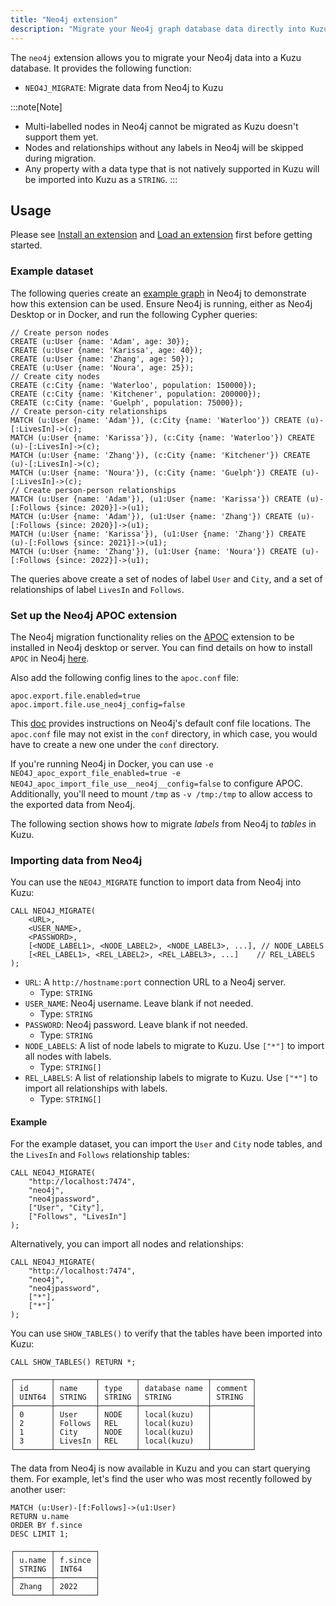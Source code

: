 ```yaml
---
title: "Neo4j extension"
description: "Migrate your Neo4j graph database data directly into Kuzu"
---
```



The `neo4j` extension allows you to migrate your Neo4j data into a Kuzu database.
It provides the following function:

- `NEO4J_MIGRATE`: Migrate data from Neo4j to Kuzu

:::note[Note]
* Multi-labelled nodes in Neo4j cannot be migrated as Kuzu doesn't support them yet.
* Nodes and relationships without any labels in Neo4j will be skipped during migration.
* Any property with a data type that is not natively supported in Kuzu will be imported into Kuzu as a `STRING`.
:::

## Usage

Please see [Install an extension](/extensions#install-an-extension) and [Load an extension](/extensions#load-an-extension) first before getting started.

### Example dataset

The following queries create an [example graph](/cypher/query-clauses/example-database/) in Neo4j to demonstrate how this extension can be used.
Ensure Neo4j is running, either as Neo4j Desktop or in Docker, and run the following Cypher queries:

```cypher
// Create person nodes
CREATE (u:User {name: 'Adam', age: 30});
CREATE (u:User {name: 'Karissa', age: 40});
CREATE (u:User {name: 'Zhang', age: 50});
CREATE (u:User {name: 'Noura', age: 25});
// Create city nodes
CREATE (c:City {name: 'Waterloo', population: 150000});
CREATE (c:City {name: 'Kitchener', population: 200000});
CREATE (c:City {name: 'Guelph', population: 75000});
// Create person-city relationships
MATCH (u:User {name: 'Adam'}), (c:City {name: 'Waterloo'}) CREATE (u)-[:LivesIn]->(c);
MATCH (u:User {name: 'Karissa'}), (c:City {name: 'Waterloo'}) CREATE (u)-[:LivesIn]->(c);
MATCH (u:User {name: 'Zhang'}), (c:City {name: 'Kitchener'}) CREATE (u)-[:LivesIn]->(c);
MATCH (u:User {name: 'Noura'}), (c:City {name: 'Guelph'}) CREATE (u)-[:LivesIn]->(c);
// Create person-person relationships
MATCH (u:User {name: 'Adam'}), (u1:User {name: 'Karissa'}) CREATE (u)-[:Follows {since: 2020}]->(u1);
MATCH (u:User {name: 'Adam'}), (u1:User {name: 'Zhang'}) CREATE (u)-[:Follows {since: 2020}]->(u1);
MATCH (u:User {name: 'Karissa'}), (u1:User {name: 'Zhang'}) CREATE (u)-[:Follows {since: 2021}]->(u1);
MATCH (u:User {name: 'Zhang'}), (u1:User {name: 'Noura'}) CREATE (u)-[:Follows {since: 2022}]->(u1);
```

The queries above create a set of nodes of label `User` and `City`, and a set of relationships of label `LivesIn` and `Follows`.

### Set up the Neo4j APOC extension
The Neo4j migration functionality relies on the [APOC](https://neo4j.com/labs/apoc/) extension to be installed in Neo4j desktop or server. 
You can find details on how to install `APOC` in Neo4j [here](https://neo4j.com/labs/apoc/5/installation/).

Also add the following config lines to the `apoc.conf` file:
```cypher
apoc.export.file.enabled=true
apoc.import.file.use_neo4j_config=false
```
This [doc](https://neo4j.com/docs/operations-manual/current/configuration/file-locations/#neo4j-config) provides instructions on Neo4j's default conf file locations.
The `apoc.conf` file may not exist in the `conf` directory, in which case, you would have to create a new one under the `conf` directory.

If you're running Neo4j in Docker, you can use `-e NEO4J_apoc_export_file_enabled=true -e NEO4J_apoc_import_file_use__neo4j__config=false` to configure APOC.
Additionally, you'll need to mount `/tmp` as `-v /tmp:/tmp` to allow access to the exported data from Neo4j.

The following section shows how to migrate _labels_ from Neo4j to _tables_ in Kuzu.

### Importing data from Neo4j

You can use the `NEO4J_MIGRATE` function to import data from Neo4j into Kuzu:

```cypher
CALL NEO4J_MIGRATE(
    <URL>,
    <USER_NAME>,
    <PASSWORD>,
    [<NODE_LABEL1>, <NODE_LABEL2>, <NODE_LABEL3>, ...], // NODE_LABELS
    [<REL_LABEL1>, <REL_LABEL2>, <REL_LABEL3>, ...]    // REL_LABELS
);
```
- `URL`: A `http://hostname:port` connection URL to a Neo4j server.
  - Type: `STRING`
- `USER_NAME`: Neo4j username. Leave blank if not needed.
  - Type: `STRING`
- `PASSWORD`: Neo4j password. Leave blank if not needed.
  - Type: `STRING`
- `NODE_LABELS`: A list of node labels to migrate to Kuzu. Use `["*"]` to import all nodes with labels.
  - Type: `STRING[]`
- `REL_LABELS`: A list of relationship labels to migrate to Kuzu. Use `["*"]` to import all relationships with labels.
  - Type: `STRING[]`

#### Example

For the example dataset, you can import the `User` and `City` node tables, and the `LivesIn` and `Follows` relationship tables:
```cypher
CALL NEO4J_MIGRATE(
    "http://localhost:7474",
    "neo4j",
    "neo4jpassword",
    ["User", "City"],
    ["Follows", "LivesIn"]
);
```
Alternatively, you can import all nodes and relationships:
```cypher
CALL NEO4J_MIGRATE(
    "http://localhost:7474",
    "neo4j",
    "neo4jpassword",
    ["*"],
    ["*"]
);
```

You can use `SHOW_TABLES()` to verify that the tables have been imported into Kuzu:
```cypher
CALL SHOW_TABLES() RETURN *;
```
```table
┌────────┬─────────┬────────┬───────────────┬─────────┐
│ id     │ name    │ type   │ database name │ comment │
│ UINT64 │ STRING  │ STRING │ STRING        │ STRING  │
├────────┼─────────┼────────┼───────────────┼─────────┤
│ 0      │ User    │ NODE   │ local(kuzu)   │         │
│ 2      │ Follows │ REL    │ local(kuzu)   │         │
│ 1      │ City    │ NODE   │ local(kuzu)   │         │
│ 3      │ LivesIn │ REL    │ local(kuzu)   │         │
└────────┴─────────┴────────┴───────────────┴─────────┘
```

The data from Neo4j is now available in Kuzu and you can start querying them.
For example, let's find the user who was most recently followed by another user:

```cypher
MATCH (u:User)-[f:Follows]->(u1:User)
RETURN u.name
ORDER BY f.since
DESC LIMIT 1;
```
```table
┌────────┬─────────┐
│ u.name │ f.since │
│ STRING │ INT64   │
├────────┼─────────┤
│ Zhang  │ 2022    │
└────────┴─────────┘
```
